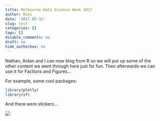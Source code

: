 ```yaml
---
title: Melbourne Data Science Week 2017
author: Ross
date: '2017-05-31'
slug: test
categories: []
tags: []
disable_comments: no
draft: no
hide_authorbox: no
---
```


Nathan, Aidan and I can now blog from R so we will put up some of the other content we went through here just for fun. Then afterwards we can use it for Factions and Figures...

For example, some cool packages:

``` r
library(plotly)
library(sf)
```

And there were stickers...

![](http://dplyr.tidyverse.org/logo.png)